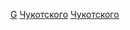 {{Commonscat|Geography of Chukotka}}

[[Category:楚科奇自治區|G]]
[[Category:俄罗斯各自治区地理|Чукотского]]
[[Category:西伯利亞地理|Чукотского]]